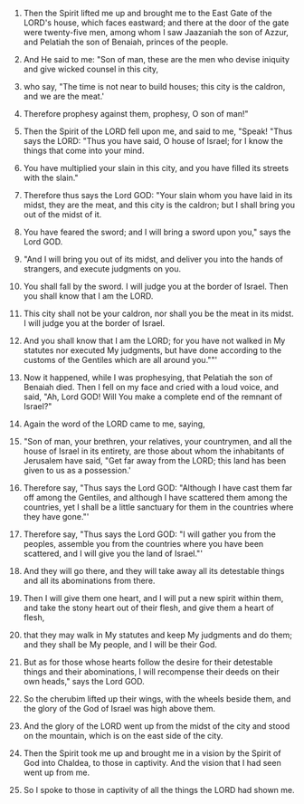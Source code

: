 
1. Then the Spirit lifted me up and brought me to the East Gate of the LORD's house, which faces eastward; and there at the door of the gate were twenty-five men, among whom I saw Jaazaniah the son of Azzur, and Pelatiah the son of Benaiah, princes of the people.

2. And He said to me: "Son of man, these are the men who devise iniquity and give wicked counsel in this city,

3. who say, "The time is not near to build houses; this city is the caldron, and we are the meat.'

4. Therefore prophesy against them, prophesy, O son of man!"

5. Then the Spirit of the LORD fell upon me, and said to me, "Speak! "Thus says the LORD: "Thus you have said, O house of Israel; for I know the things that come into your mind.

6. You have multiplied your slain in this city, and you have filled its streets with the slain."

7. Therefore thus says the Lord GOD: "Your slain whom you have laid in its midst, they are the meat, and this city is the caldron; but I shall bring you out of the midst of it.

8. You have feared the sword; and I will bring a sword upon you," says the Lord GOD.

9. "And I will bring you out of its midst, and deliver you into the hands of strangers, and execute judgments on you.

10. You shall fall by the sword. I will judge you at the border of Israel. Then you shall know that I am the LORD.

11. This city shall not be your caldron, nor shall you be the meat in its midst. I will judge you at the border of Israel.

12. And you shall know that I am the LORD; for you have not walked in My statutes nor executed My judgments, but have done according to the customs of the Gentiles which are all around you.""'

13. Now it happened, while I was prophesying, that Pelatiah the son of Benaiah died. Then I fell on my face and cried with a loud voice, and said, "Ah, Lord GOD! Will You make a complete end of the remnant of Israel?"

14. Again the word of the LORD came to me, saying,

15. "Son of man, your brethren, your relatives, your countrymen, and all the house of Israel in its entirety, are those about whom the inhabitants of Jerusalem have said, "Get far away from the LORD; this land has been given to us as a possession.'

16. Therefore say, "Thus says the Lord GOD: "Although I have cast them far off among the Gentiles, and although I have scattered them among the countries, yet I shall be a little sanctuary for them in the countries where they have gone."'

17. Therefore say, "Thus says the Lord GOD: "I will gather you from the peoples, assemble you from the countries where you have been scattered, and I will give you the land of Israel."'

18. And they will go there, and they will take away all its detestable things and all its abominations from there.

19. Then I will give them one heart, and I will put a new spirit within them, and take the stony heart out of their flesh, and give them a heart of flesh,

20. that they may walk in My statutes and keep My judgments and do them; and they shall be My people, and I will be their God.

21. But as for those whose hearts follow the desire for their detestable things and their abominations, I will recompense their deeds on their own heads," says the Lord GOD.

22. So the cherubim lifted up their wings, with the wheels beside them, and the glory of the God of Israel was high above them.

23. And the glory of the LORD went up from the midst of the city and stood on the mountain, which is on the east side of the city.

24. Then the Spirit took me up and brought me in a vision by the Spirit of God into Chaldea, to those in captivity. And the vision that I had seen went up from me.

25. So I spoke to those in captivity of all the things the LORD had shown me.



